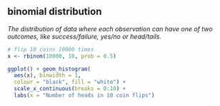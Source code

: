 ## binomial distribution

<dfn>The distribution of data where each observation can have one of two outcomes, like success/failure, yes/no or head/tails. </dfn>

```r
# flip 10 coins 10000 times
x <- rbinom(10000, 10, prob = 0.5)
```


```r
ggplot() + geom_histogram(
  aes(x), binwidth = 1,
  colour = "black", fill = "white") +
  scale_x_continuous(breaks = 0:10) +
  labs(x = "Number of heads in 10 coin flips")
```
